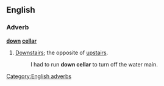 ==English==

===Adverb===
'''[[down]] [[cellar]]'''

# [[downstairs|Downstairs]]; the opposite of [[upstairs]].
#: I had to run '''down cellar''' to turn off the water main.

[[Category:English adverbs]]